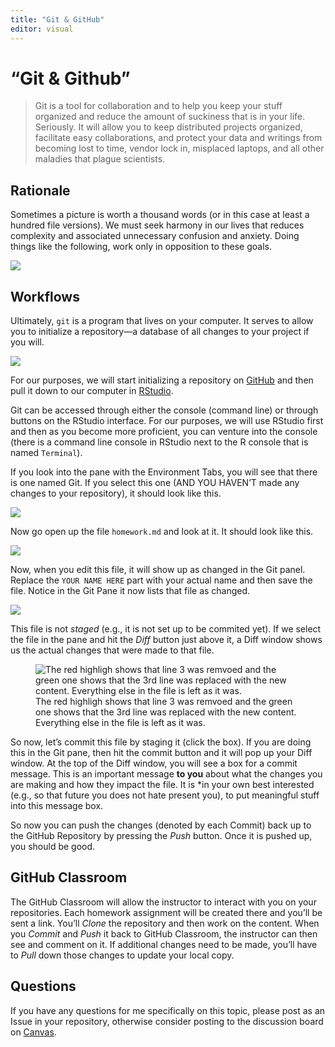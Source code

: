 ```yaml
---
title: "Git & GitHub"
editor: visual
---
```


#  "Git & Github"

> Git is a tool for collaboration and to help you keep your stuff organized and reduce the amount of suckiness that is in your life. Seriously. It will allow you to keep distributed projects organized, facilitate easy collaborations, and protect your data and writings from becoming lost to time, vendor lock in, misplaced laptops, and all other maladies that plague scientists.

## Rationale

Sometimes a picture is worth a thousand words (or in this case at least a hundred file versions).  We must seek harmony in our lives that reduces complexity and associated unnecessary confusion and anxiety.  Doing things like the following, work only in opposition to these goals.

![](media/file_naming.png)


## Workflows

Ultimately, `git` is a program that lives on your computer.  It serves to allow you to initialize a repository—a database of all changes to your project if you will.

![](media/hero.svg)

For our purposes, we will start initializing a repository on [GitHub](https://github.com) and then pull it down to our computer in [RStudio](https://rstudio.com).  

Git can be accessed through either the console (command line) or through buttons on the RStudio interface.  For our purposes, we will use RStudio first and then as you become more proficient, you can venture into the console (there is a command line console in RStudio next to the R console that is named `Terminal`).

If you look into the pane with the Environment Tabs, you will see that there is one named Git.  If you select this one (AND YOU HAVEN'T made any changes to your repository), it should look like this.

![](media/git-tab.png)

Now go open up the file `homework.md` and look at it.  It should look like this.

![](media/hw.png)

Now, when you edit this file, it will show up as changed in the Git panel.  Replace the `YOUR NAME HERE` part with your actual name and then save the file.  Notice in the Git Pane it now lists that file as changed.

![](media/hw1.png)

This file is not *staged* (e.g., it is not set up to be commited yet).  If we select the file in the pane and hit the *Diff* button just above it, a Diff window shows us the actual changes that were made to that file.

![The red highligh shows that line 3 was remvoed and the green one shows that the 3rd line was replaced with the new content.  Everything else in the file is left as it was.](media/diff.png)

So now, let's commit this file by staging it (click the box).  If you are doing this in the Git pane, then hit the commit button and it will pop up your Diff window.  At the top of the Diff window, you will see a box for a commit message.  This is an important message **to you** about what the changes you are making and how they impact the file.  It is *in your own best interested (e.g., so that future you does not hate present you), to put meaningful stuff into this message box.

So now you can push the changes (denoted by each Commit) back up to the GitHub Repository by pressing the *Push* button.  Once it is pushed up, you should be good.


## GitHub Classroom

The GitHub Classroom will allow the instructor to interact with you on your repositories.  Each homework assignment will be created there and you'll be sent a link.  You'll *Clone* the repository and then work on the content.  When you *Commit* and *Push* it back to GitHub Classroom, the instructor can then see and comment on it.  If additional changes need to be made, you'll have to *Pull* down those changes to update your local copy.


## Questions

If you have any questions for me specifically on this topic, please post as an Issue in your repository, otherwise consider posting to the discussion board on [Canvas](https://canvas.vcu.edu).  